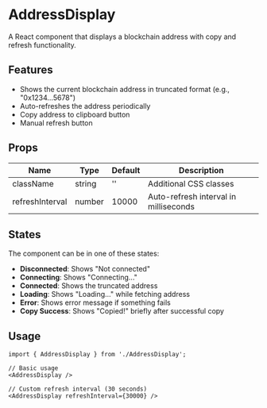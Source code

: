 
# AddressDisplay

A React component that displays a blockchain address with copy and refresh functionality.

## Features

- Shows the current blockchain address in truncated format (e.g., "0x1234...5678")
- Auto-refreshes the address periodically
- Copy address to clipboard button
- Manual refresh button

## Props

| Name | Type | Default | Description |
|------|------|---------|-------------|
| className | string | '' | Additional CSS classes |
| refreshInterval | number | 10000 | Auto-refresh interval in milliseconds |

## States

The component can be in one of these states:

- **Disconnected**: Shows "Not connected"
- **Connecting**: Shows "Connecting..."
- **Connected**: Shows the truncated address
- **Loading**: Shows "Loading..." while fetching address
- **Error**: Shows error message if something fails
- **Copy Success**: Shows "Copied!" briefly after successful copy

## Usage

```tsx
import { AddressDisplay } from './AddressDisplay';

// Basic usage
<AddressDisplay />

// Custom refresh interval (30 seconds)
<AddressDisplay refreshInterval={30000} />
```